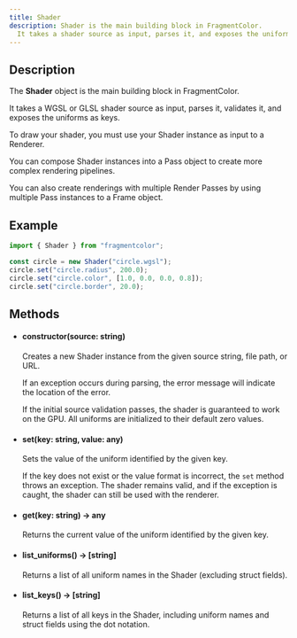 ```yaml
---
title: Shader
description: Shader is the main building block in FragmentColor.
  It takes a shader source as input, parses it, and exposes the uniforms as keys.
---
```


## Description

The **Shader** object is the main building block in FragmentColor.

It takes a WGSL or GLSL shader source as input, parses it, validates it, and exposes the uniforms as keys.

To draw your shader, you must use your Shader instance as input to a Renderer.

You can compose Shader instances into a Pass object to create more complex rendering pipelines.

You can also create renderings with multiple Render Passes by using multiple Pass instances to a Frame object.

## Example

```js
import { Shader } from "fragmentcolor";

const circle = new Shader("circle.wgsl");
circle.set("circle.radius", 200.0);
circle.set("circle.color", [1.0, 0.0, 0.0, 0.8]);
circle.set("circle.border", 20.0);
```

## Methods

- #### constructor(source: string)

  Creates a new Shader instance from the given source string, file path, or URL.

  If an exception occurs during parsing, the error message will indicate the location of the error.

  If the initial source validation passes, the shader is guaranteed to work on the GPU. All uniforms are initialized to their default zero values.

- #### set(key: string, value: any)

  Sets the value of the uniform identified by the given key.

  If the key does not exist or the value format is incorrect, the `set` method throws an exception. The shader remains valid, and if the exception is caught, the shader can still be used with the renderer.

- #### get(key: string) -> any

  Returns the current value of the uniform identified by the given key.

- #### list_uniforms() -> [string]

  Returns a list of all uniform names in the Shader (excluding struct fields).

- #### list_keys() -> [string]

  Returns a list of all keys in the Shader, including uniform names and struct fields using the dot notation.
